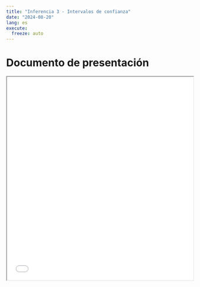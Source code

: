 ```yaml
---
title: "Inferencia 3 - Intervalos de confianza"
date: "2024-08-20"
lang: es
execute:
  freeze: auto 
---
```


# Documento de presentación

<iframe src=/slides/04-inferencia3.html height="550" width=100% allowfullscreen="true">
</iframe> 




